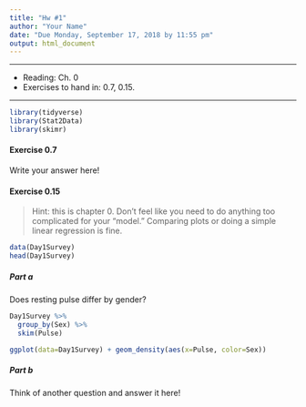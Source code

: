 ```yaml
---
title: "Hw #1"
author: "Your Name"
date: "Due Monday, September 17, 2018 by 11:55 pm"
output: html_document
---
```


***

* Reading: Ch. 0
* Exercises to hand in: 0.7, 0.15.
    
***

```r
library(tidyverse)
library(Stat2Data)
library(skimr)
```

#### Exercise 0.7

Write your answer here!


#### Exercise 0.15

> Hint: this is chapter 0. Don't feel like you need to do anything too complicated for your "model." Comparing plots or doing a simple linear regression is fine. 

```r
data(Day1Survey)
head(Day1Survey)
```

##### Part a

Does resting pulse differ by gender?

```r
Day1Survey %>%
  group_by(Sex) %>%
  skim(Pulse)

ggplot(data=Day1Survey) + geom_density(aes(x=Pulse, color=Sex))
```



##### Part b

Think of another question and answer it here!

